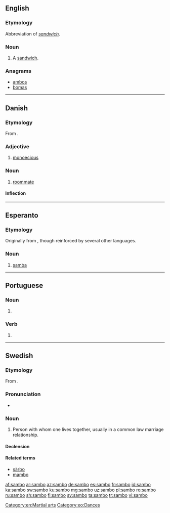 {{also|Sambo}}
==English==

===Etymology===
Abbreviation of ''[[sandwich]]''.

===Noun===
{{en-noun}}
{{wikipedia|Sandwich}}

# {{context|slang|Ireland|lang=en}} A [[sandwich]].

===Anagrams===
* [[ambos#English|ambos]]
* [[bomas#English|bomas]]

[[Category:en:Martial arts]]

----

==Danish==

===Etymology===
From {{prefix|sam|bo|gloss1=together|gloss2=live|lang=da}}.

===Adjective===
{{head|da|adjective}}

# {{context|botany|lang=da}} [[monoecious]]

===Noun===
{{da-noun|en|er}}

# [[roommate]]

====Inflection====
{{da-noun-infl|en|er}}

----

==Esperanto==

===Etymology===
Originally from {{etyl|pt|eo}}, though reinforced by several other languages.

===Noun===
{{eo-head}}

# [[samba]]

[[Category:eo:Dances]]

----

==Portuguese==

===Noun===
{{pt-noun|m|-}}

# {{l|en|Sambo}} {{gloss|a Russian martial art}}

===Verb===
{{pt-verb-form}}

# {{pt-verb-form-of|sambar|o}}

{{catlangcode|pt|Martial arts}}

----

==Swedish==

===Etymology===
From {{prefix|sam|bo|gloss1=together|gloss2=live|lang=sv}}.

===Pronunciation===
* {{audio|Sv-sambo.ogg|Audio|lang=sv}}

===Noun===
{{sv-noun|c}}

# Person with whom one lives together, usually in a common law marriage relationship.

====Declension====
{{sv-noun-reg-r-c}}

====Related terms====
* [[särbo]]
* [[mambo]]

[[af:sambo]]
[[ar:sambo]]
[[az:sambo]]
[[de:sambo]]
[[es:sambo]]
[[fr:sambo]]
[[id:sambo]]
[[ka:sambo]]
[[sw:sambo]]
[[ku:sambo]]
[[mg:sambo]]
[[uz:sambo]]
[[pl:sambo]]
[[ro:sambo]]
[[ru:sambo]]
[[sh:sambo]]
[[fi:sambo]]
[[sv:sambo]]
[[ta:sambo]]
[[tr:sambo]]
[[vi:sambo]]
